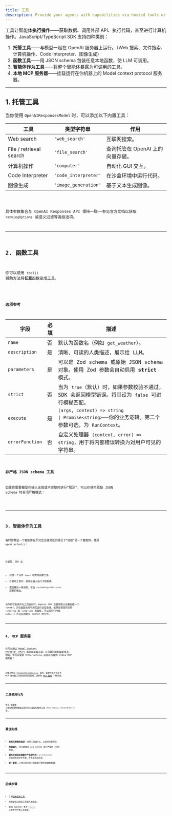 ```yaml
---
title: 工具
description: Provide your agents with capabilities via hosted tools or custom function tools
---
```



工具让智能体**执行操作**——获取数据、调用外部 API、执行代码，甚至进行计算机操作。JavaScript/TypeScript SDK 支持四种类别：

1. **托管工具**——与模型一起在 OpenAI 服务器上运行。（Web 搜索、文件搜索、计算机操作、Code Interpreter、图像生成）
2. **函数工具**——用 JSON schema 包装任意本地函数，使 LLM 可调用。
3. **智能体作为工具**——将整个智能体暴露为可调用的工具。
4. **本地 MCP 服务器**——挂载运行在你机器上的 Model context protocol 服务器。

---

## 1. 托管工具

当你使用 `OpenAIResponsesModel` 时，可以添加以下内置工具：

| 工具                    | 类型字符串           | 作用                             |
| ----------------------- | -------------------- | -------------------------------- |
| Web search              | `'web_search'`       | 互联网搜索。                     |
| File / retrieval search | `'file_search'`      | 查询托管在 OpenAI 上的向量存储。 |
| 计算机操作              | `'computer'`         | 自动化 GUI 交互。                |
| Code Interpreter        | `'code_interpreter'` | 在沙盒环境中运行代码。           |
| 图像生成                | `'image_generation'` | 基于文本生成图像。               |

<Code lang="typescript" code={toolsHostedToolsExample} title="托管工具" />

具体参数集合与 OpenAI Responses API 保持一致——参见官方文档以获取 `rankingOptions` 或语义过滤等高级选项。

---

## 2. 函数工具

你可以使用 `tool()` 辅助方法将**任意**函数变成工具。

<Code
  lang="typescript"
  code={toolsFunctionExample}
  title="使用 Zod 参数的函数工具"
/>

### 选项参考

| 字段            | 必填 | 描述                                                                                                                                                                                          |
| --------------- | ---- | --------------------------------------------------------------------------------------------------------------------------------------------------------------------------------------------- |
| `name`          | 否   | 默认为函数名（例如 `get_weather`）。                                                                                                                                                          |
| `description`   | 是   | 清晰、可读的人类描述，展示给 LLM。                                                                                                                                                            |
| `parameters`    | 是   | 可以是 Zod schema 或原始 JSON schema 对象。使用 Zod 参数会自动启用 **strict** 模式。                                                                                                          |
| `strict`        | 否   | 当为 `true`（默认）时，如果参数校验不通过，SDK 会返回模型错误。将其设为 `false` 可进行模糊匹配。                                                                                              |
| `execute`       | 是   | `(args, context) => string                                                                                               \| Promise<string>`——你的业务逻辑。第二个参数可选，为 `RunContext`。 |
| `errorFunction` | 否   | 自定义处理器 `(context, error) => string`，用于将内部错误转换为对用户可见的字符串。                                                                                                           |

### 非严格 JSON schema 工具

如果你需要模型在输入无效或不完整时进行“猜测”，可以在使用原始 JSON schema 时关闭严格模式：

<Code
  lang="typescript"
  code={nonStrictSchemaTools}
  title="非严格 JSON schema 工具"
/>

---

## 3. 智能体作为工具

有时你希望一个智能体在不完全交接对话的情况下“协助”另一个智能体。使用 `agent.asTool()`：

<Code lang="typescript" code={agentsAsToolsExample} title="智能体作为工具" />

在底层，SDK 会：

- 创建一个只有 `input` 参数的函数工具。
- 在调用工具时，使用该输入运行子智能体。
- 返回最后一条消息，或由 `customOutputExtractor` 提取的输出。

当你将智能体作为工具运行时，Agents SDK 会使用默认设置创建一个 runner，并在函数执行中用它运行该智能体。如果你想提供任何 `runConfig` 或 `runOptions` 的属性，可以将它们传给 `asTool()` 方法以自定义 runner 的行为。

---

## 4. MCP 服务器

你可以通过 [Model Context Protocol (MCP)](https://modelcontextprotocol.io/) 服务器暴露工具，并将其附加到智能体上。
例如，你可以使用 `MCPServerStdio` 启动并连接到 stdio MCP 服务器：

<Code lang="typescript" code={mcpLocalServer} title="本地 MCP 服务器" />

完整示例见 [`filesystem-example.ts`](https://github.com/openai/openai-agents-js/tree/main/examples/mcp/filesystem-example.ts)。此外，如果你在寻找关于 MCP 服务器工具集成的综合指南，请参阅 [MCP 集成](/openai-agents-js/zh/guides/mcp) 了解详情。

---

## 工具使用行为

参见 [智能体](/openai-agents-js/zh/guides/agents#forcing-tool-use) 了解如何控制模型必须何时以及如何使用工具（`tool_choice`、`toolUseBehavior` 等）。

---

## 最佳实践

- **简短且明确的描述**——说明工具做什么，以及何时使用它。
- **校验输入**——尽可能使用 Zod schema 进行严格的 JSON 校验。
- **避免在错误处理器中产生副作用**——`errorFunction` 应返回有用的字符串，而不是抛出异常。
- **单一职责**——小而可组合的工具有助于更好的模型推理。

---

## 后续步骤

- 了解[强制使用工具](/openai-agents-js/zh/guides/agents#forcing-tool-use)。
- 添加[护栏](/openai-agents-js/zh/guides/guardrails)以校验工具输入或输出。
- 查阅 TypeDoc 参考：[`tool()`](/openai-agents-js/openai/agents/functions/tool) 以及各种托管工具类型。
